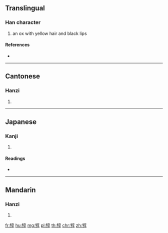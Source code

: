 ==Translingual==

===Han character===
{{Han char|rn=93|rad=牛|as=08|sn=12|four=20547|canj=HQYRD}}

# an ox with yellow hair and black lips

====References====
* {{Han ref|kx=0702.140|dkj=20062|dj=1115.190|hdz=31814.090|uh=7289|ud=29321|bh=DA69|bd=55913}}

----

==Cantonese==

===Hanzi===
{{yue-hanzi|jyut=|y=seun4}}

# {{defn|lang=yue|sort=牛08}}

----

==Japanese==

===Kanji===
{{ja-kanji|grade=|rs=牛08}}

# {{defn|lang=ja|sort=牛08}}

====Readings====
* {{ja-readings|on=[[じゅん]] (jun), [[にん]] (nin), [[ぜん]] (zen), [[ねん]] (nen)|kun=}}

----

==Mandarin==

===Hanzi===
{{cmn-hanzi|pin=[[rún]] ([[run2]])|wg=jun<sup>2</sup>}}

# {{defn|lang=cmn|sort=牛08}}

[[fr:犉]]
[[hu:犉]]
[[mg:犉]]
[[pl:犉]]
[[th:犉]]
[[chr:犉]]
[[zh:犉]]